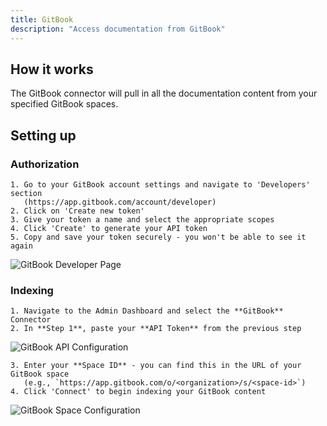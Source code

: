```yaml
---
title: GitBook
description: "Access documentation from GitBook"
---
```


## How it works
The GitBook connector will pull in all the documentation content from your specified GitBook spaces.

## Setting up
### Authorization
    1. Go to your GitBook account settings and navigate to 'Developers' section
       (https://app.gitbook.com/account/developer)
    2. Click on 'Create new token'
    3. Give your token a name and select the appropriate scopes
    4. Click 'Create' to generate your API token
    5. Copy and save your token securely - you won't be able to see it again

![GitBook Developer Page](/assets/images/connectors/gitbook/gitbook_1.png)

### Indexing
    1. Navigate to the Admin Dashboard and select the **GitBook** Connector
    2. In **Step 1**, paste your **API Token** from the previous step

![GitBook API Configuration](/assets/images/connectors/gitbook/gitbook_2.png)

    3. Enter your **Space ID** - you can find this in the URL of your GitBook space
       (e.g., `https://app.gitbook.com/o/<organization>/s/<space-id>`)
    4. Click 'Connect' to begin indexing your GitBook content

![GitBook Space Configuration](/assets/images/connectors/gitbook/gitbook_3.png)
